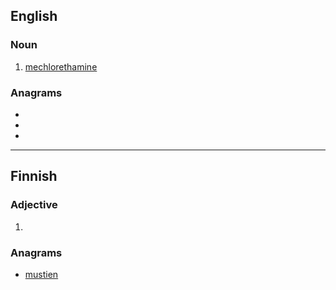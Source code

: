 ==English==

===Noun===
{{en-noun|-}}

# [[mechlorethamine]]

===Anagrams===
* {{l|en|minuets}}
* {{l|en|minutes}}
* {{l|en|untimes}}

----

==Finnish==

===Adjective===
{{head|fi|adjective form}}

# {{fi-form of|musta|case=comitative|pl=plural}}

===Anagrams===
* [[mustien#Finnish|mustien]]